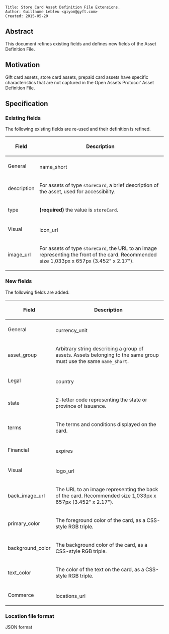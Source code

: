 <pre>
Title: Store Card Asset Definition File Extensions.
Author: Guillaume Lebleu <giyom@gyft.com>
Created: 2015-05-20
</pre>

== Abstract ==

This document refines existing fields and defines new fields of the Asset Definition File.

== Motivation ==

Gift card assets, store card assets, prepaid card assets have specific characteristics that are not captured in the Open Assets Protocol' Asset Definition File.

== Specification ==

=== Existing fields ===

The following existing fields are re-used and their definition is refined.

{| class="wikitable"
! Field !! Description
|-
|rowspan="2"| General
|-
! name_short || '''(required)''' For assets of type <code>storeCard</code>, ISO 4217 3-letter code representing the unit of account for the asset.
|-
! description || For assets of type <code>storeCard</code>, a brief description of the asset, used for accessibility.
|-
! type || '''(required)''' the value is <code>storeCard</code>.
|- 
|rowspan="2"| Visual
|-
! icon_url || For assets of type <code>storeCard</code>, the icon is used to represent the card.
|-
! image_url || For assets of type <code>storeCard</code>, the URL to an image representing the front of the card. Recommended size 1,033px x 657px (3.452" x 2.17").
|}

=== New fields ===

The following fields are added:

{| class="wikitable"
! Field !! Description
|-
|rowspan="2"| General
|-
! currency_unit || '''(required)''' ISO 4217 3-letter code representing the unit of account for the asset.
|-
! asset_group || Arbitrary string describing a group of assets. Assets belonging to the same group must use the same <code>name_short</code>.
|-
|rowspan="2"| Legal
|-
! country || '''(required)''' ISO 3166 2-letter code representing the country of issuance.
|-
! state || 2-letter code representing the state or province of issuance.
|-
! terms || The terms and conditions displayed on the card.
|-
|rowspan="2"| Financial
|-
! expires || UTC Timestamp formatted date/time when the asset is no longer valid for redemption by the issuer.
|-
|rowspan="2"| Visual
|-
! logo_url || The URL to a logo representing the issuer.
|-
! back_image_url || The URL to an image representing the back of the card. Recommended size 1,033px x 657px (3.452" x 2.17").
|-
! primary_color || The foreground color of the card, as a CSS-style RGB triple.
|-
! background_color || The background color of the card, as a CSS-style RGB triple.
|-
! text_color || The color of the text on the card, as a CSS-style RGB triple.
|-
|rowspan="2"| Commerce
|-
! locations_url || The URL to a list of locations accepting the asset.
|}

=== Location file format ===

JSON format

